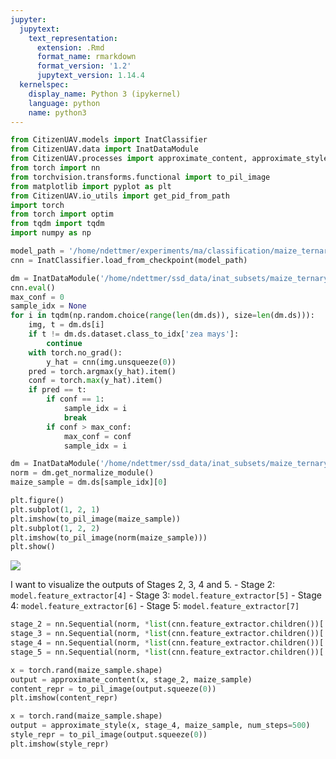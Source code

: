 ```yaml
---
jupyter:
  jupytext:
    text_representation:
      extension: .Rmd
      format_name: rmarkdown
      format_version: '1.2'
      jupytext_version: 1.14.4
  kernelspec:
    display_name: Python 3 (ipykernel)
    language: python
    name: python3
---
```


```python
from CitizenUAV.models import InatClassifier
from CitizenUAV.data import InatDataModule
from CitizenUAV.processes import approximate_content, approximate_style
from torch import nn
from torchvision.transforms.functional import to_pil_image
from matplotlib import pyplot as plt
from CitizenUAV.io_utils import get_pid_from_path
import torch
from torch import optim
from tqdm import tqdm
import numpy as np
```

```python
model_path = '/home/ndettmer/experiments/ma/classification/maize_ternary/lightning_logs/version_0/checkpoints/epoch=49-step=43200.ckpt'
cnn = InatClassifier.load_from_checkpoint(model_path)
```

```python
dm = InatDataModule('/home/ndettmer/ssd_data/inat_subsets/maize_ternary', normalize=True, batch_size=1, min_distance=5)
cnn.eval()
max_conf = 0
sample_idx = None
for i in tqdm(np.random.choice(range(len(dm.ds)), size=len(dm.ds))):
    img, t = dm.ds[i]
    if t != dm.ds.dataset.class_to_idx['zea mays']:
        continue
    with torch.no_grad():
        y_hat = cnn(img.unsqueeze(0))
    pred = torch.argmax(y_hat).item()
    conf = torch.max(y_hat).item()
    if pred == t:
        if conf == 1:
            sample_idx = i
            break
        if conf > max_conf:
            max_conf = conf
            sample_idx = i
```

```python
dm = InatDataModule('/home/ndettmer/ssd_data/inat_subsets/maize_ternary', normalize=False, batch_size=1, min_distance=5)
norm = dm.get_normalize_module()
maize_sample = dm.ds[sample_idx][0]
```

```python
plt.figure()
plt.subplot(1, 2, 1)
plt.imshow(to_pil_image(maize_sample))
plt.subplot(1, 2, 2)
plt.imshow(to_pil_image(norm(maize_sample)))
plt.show()
```

![](https://miro.medium.com/v2/resize:fit:720/format:webp/0*tH9evuOFqk8F41FG.png)


I want to visualize the outputs of Stages 2, 3, 4 and 5.
- Stage 2: `model.feature_extractor[4]`
- Stage 3: `model.feature_extractor[5]`
- Stage 4: `model.feature_extractor[6]`
- Stage 5: `model.feature_extractor[7]`

```python
stage_2 = nn.Sequential(norm, *list(cnn.feature_extractor.children())[:5])
stage_3 = nn.Sequential(norm, *list(cnn.feature_extractor.children())[:6])
stage_4 = nn.Sequential(norm, *list(cnn.feature_extractor.children())[:7])
stage_5 = nn.Sequential(norm, *list(cnn.feature_extractor.children())[:8])
```

```python
x = torch.rand(maize_sample.shape)
output = approximate_content(x, stage_2, maize_sample)
content_repr = to_pil_image(output.squeeze(0))
plt.imshow(content_repr)
```

```python
x = torch.rand(maize_sample.shape)
output = approximate_style(x, stage_4, maize_sample, num_steps=500)
style_repr = to_pil_image(output.squeeze(0))
plt.imshow(style_repr)
```

```python

```
